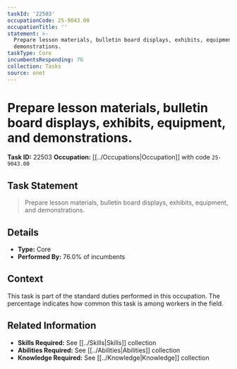 ```yaml
---
taskId: '22503'
occupationCode: 25-9043.00
occupationTitle: ''
statement: >-
  Prepare lesson materials, bulletin board displays, exhibits, equipment, and
  demonstrations.
taskType: Core
incumbentsResponding: 76
collection: Tasks
source: onet
---
```

# Prepare lesson materials, bulletin board displays, exhibits, equipment, and demonstrations.

**Task ID:** 22503
**Occupation:** [[../Occupations|Occupation]] with code `25-9043.00`

## Task Statement

> Prepare lesson materials, bulletin board displays, exhibits, equipment, and demonstrations.

## Details

- **Type:** Core
- **Performed By:** 76.0% of incumbents

## Context

This task is part of the standard duties performed in this occupation. The percentage indicates how common this task is among workers in the field.

## Related Information

- **Skills Required:** See [[../Skills|Skills]] collection
- **Abilities Required:** See [[../Abilities|Abilities]] collection
- **Knowledge Required:** See [[../Knowledge|Knowledge]] collection
